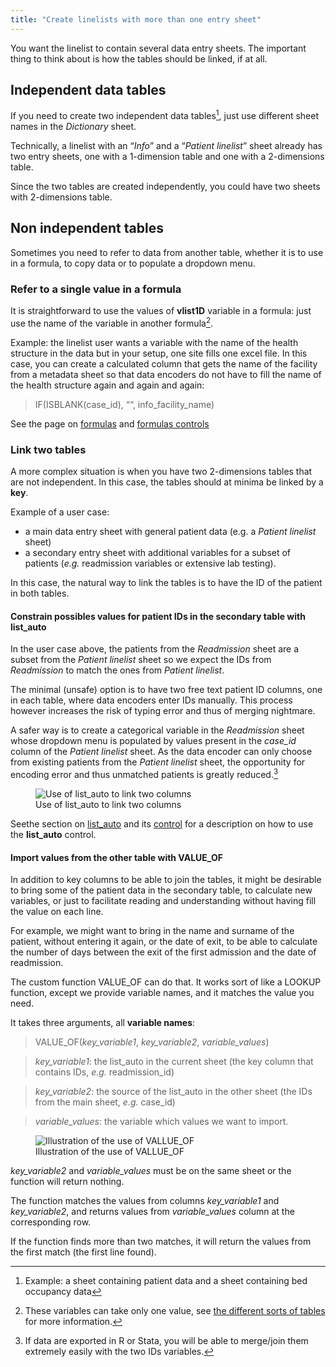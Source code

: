 ```yaml
---
title: "Create linelists with more than one entry sheet"
---
```


You want the linelist to contain several data entry sheets. The important thing to think about is how the tables should be linked, if at all.

## Independent data tables

If you need to create two independent data tables[^1], just use different sheet names in the *Dictionary* sheet.

[^1]: Example: a sheet containing patient data and a sheet containing bed occupancy data

::: callout-note
Technically, a linelist with an "*Info*" and a "*Patient linelist*" sheet already has two entry sheets, one with a 1-dimension table and one with a 2-dimensions table.

Since the two tables are created independently, you could have two sheets with 2-dimensions table.
:::

## Non independent tables

Sometimes you need to refer to data from another table, whether it is to use in a formula, to copy data or to populate a dropdown menu.

### Refer to a single value in a formula

It is straightforward to use the values of **vlist1D** variable in a formula: just use the name of the variable in another formula[^2].

[^2]: These variables can take only one value, see [the different sorts of tables](../reference/dictionary_sheet.qmd#sheet-types) for more information.

Example: the linelist user wants a variable with the name of the health structure in the data but in your setup, one site fills one excel file. In this case, you can create a calculated column that gets the name of the facility from a metadata sheet so that data encoders do not have to fill the name of the health structure again and again and again:

> IF(ISBLANK(case_id), "", info_facility_name)

See the page on [formulas](../reference/dictionary_sheet.qmd#formula) and [formulas controls](../reference/dictionary_sheet.qmd#formula-control)

### Link two tables

A more complex situation is when you have two 2-dimensions tables that are not independent. In this case, the tables should at minima be linked by a **key**.

Example of a user case:

-   a main data entry sheet with general patient data (e.g. a *Patient linelist* sheet)
-   a secondary entry sheet with additional variables for a subset of patients (*e.g.* readmission variables or extensive lab testing).

In this case, the natural way to link the tables is to have the ID of the patient in both tables.

#### Constrain possibles values for patient IDs in the secondary table with list_auto

In the user case above, the patients from the *Readmission* sheet are a subset from the *Patient linelist* sheet so we expect the IDs from *Readmission* to match the ones from *Patient linelist*.

The minimal (unsafe) option is to have two free text patient ID columns, one in each table, where data encoders enter IDs manually. This process however increases the risk of typing error and thus of merging nightmare.

A safer way is to create a categorical variable in the *Readmission* sheet whose dropdown menu is populated by values present in the *case_id* column of the *Patient linelist* sheet. As the data encoder can only choose from existing patients from the *Patient linelist* sheet, the opportunity for encoding error and thus unmatched patients is greatly reduced.[^3]

[^3]: If data are exported in R or Stata, you will be able to merge/join them extremely easily with the two IDs variables.

![Use of list_auto to link two columns](../images/im-130-list-auto-3.png){fig-align="center"}

Seethe section on [list_auto](/reference/dictionary_sheet.qmd#list-auto) and its [control](../reference/dictionary_sheet.qmd#var-control-details) for a description on how to use the **list_auto** control.

#### Import values from the other table with VALUE_OF

In addition to key columns to be able to join the tables, it might be desirable to bring some of the patient data in the secondary table, to calculate new variables, or just to facilitate reading and understanding without having fill the value on each line.

For example, we might want to bring in the name and surname of the patient, without entering it again, or the date of exit, to be able to calculate the number of days between the exit of the first admission and the date of readmission.

The custom function VALUE_OF can do that. It works sort of like a LOOKUP function, except we provide variable names, and it matches the value you need.

It takes three arguments, all **variable names**:

> VALUE_OF(*key_variable1*, *key_variable2*, *variable_values*)

> *key_variable1*: the list_auto in the current sheet (the key column that contains IDs, *e.g.* readmission_id)

> *key_variable2*: the source of the list_auto in the other sheet (the IDs from the main sheet, *e.g.* case_id)

> *variable_values*: the variable which values we want to import.

![Illustration of the use of VALLUE_OF](../images/im-131-value-of.png){fig-align="center"}

::: callout-warning
*key_variable2* and *variable_values* must be on the same sheet or the function will return nothing.
:::

The function matches the values from columns *key_variable1* and *key_variable2*, and returns values from *variable_values* column at the corresponding row.

::: callout-note
If the function finds more than two matches, it will return the values from the first match (the first line found).
:::
